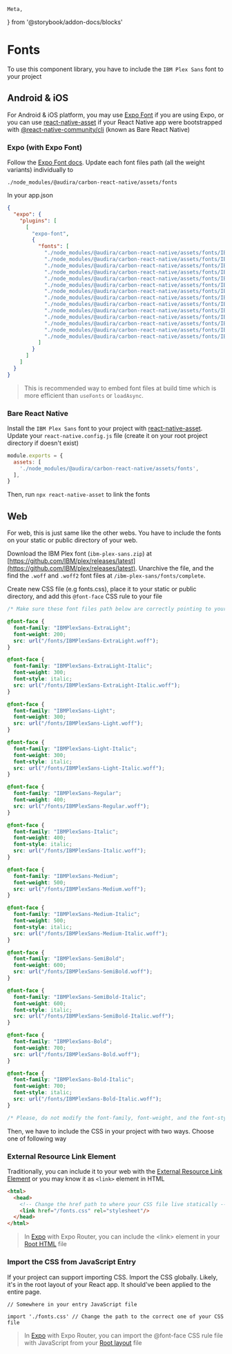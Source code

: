 	Meta,
} from '@storybook/addon-docs/blocks'

<Meta
	title="Guides/Installation/Fonts"
/>

# Fonts

To use this component library, you have to include the `IBM Plex Sans` font to your project

## Android & iOS

For Android & iOS platform, you may use [Expo Font](https://docs.expo.dev/versions/latest/sdk/font) if you are using Expo, or you can use [react-native-asset](https://www.npmjs.com/package/react-native-asset) if your React Native app were bootstrapped with [@react-native-community/cli](https://github.com/react-native-community/cli) (known as Bare React Native)

### Expo (with Expo Font)
Follow the [Expo Font docs](https://docs.expo.dev/versions/latest/sdk/font). Update each font files path (all the weight variants) individually to

`./node_modules/@audira/carbon-react-native/assets/fonts`

In your app.json

```json
{
  "expo": {
    "plugins": [
      [
        "expo-font",
        {
          "fonts": [
            "./node_modules/@audira/carbon-react-native/assets/fonts/IBMPlexSans-Thin.ttf",
            "./node_modules/@audira/carbon-react-native/assets/fonts/IBMPlexSans-Thin-Italic.ttf",
            "./node_modules/@audira/carbon-react-native/assets/fonts/IBMPlexSans-ExtraLight.ttf",
            "./node_modules/@audira/carbon-react-native/assets/fonts/IBMPlexSans-ExtraLight-Italic.ttf",
            "./node_modules/@audira/carbon-react-native/assets/fonts/IBMPlexSans-Light.ttf",
            "./node_modules/@audira/carbon-react-native/assets/fonts/IBMPlexSans-Light-Italic.ttf",
            "./node_modules/@audira/carbon-react-native/assets/fonts/IBMPlexSans-Regular.ttf",
            "./node_modules/@audira/carbon-react-native/assets/fonts/IBMPlexSans-Italic.ttf",
            "./node_modules/@audira/carbon-react-native/assets/fonts/IBMPlexSans-Medium.ttf",
            "./node_modules/@audira/carbon-react-native/assets/fonts/IBMPlexSans-Medium-Italic.ttf",
            "./node_modules/@audira/carbon-react-native/assets/fonts/IBMPlexSans-SemiBold.ttf",
            "./node_modules/@audira/carbon-react-native/assets/fonts/IBMPlexSans-SemiBold-Italic.ttf",
            "./node_modules/@audira/carbon-react-native/assets/fonts/IBMPlexSans-Bold.ttf",
            "./node_modules/@audira/carbon-react-native/assets/fonts/IBMPlexSans-Bold-Italic.ttf",
          ]
        }
      ]
    ]
  }
}
```

> This is recommended way to embed font files at build time which is more efficient than `useFonts` or `loadAsync`.

### Bare React Native
Install the `IBM Plex Sans` font to your project with [react-native-asset](https://www.npmjs.com/package/react-native-asset). Update your `react-native.config.js` file (create it on your root project directory if doesn't exist)
```js
module.exports = {
  assets: [
    './node_modules/@audira/carbon-react-native/assets/fonts',
  ],
}
```
Then, run `npx react-native-asset` to link the fonts

## Web

For web, this is just same like the other webs. You have to include the fonts on your static or public directory of your web.

Download the IBM Plex font (`ibm-plex-sans.zip`) at [https://github.com/IBM/plex/releases/latest](https://github.com/IBM/plex/releases/latest). Unarchive the file, and the find the `.woff` and `.woff2` font files at `/ibm-plex-sans/fonts/complete`.

Create new CSS file (e.g fonts.css), place it to your static or public directory, and add this `@font-face` CSS rule to your file
```css
/* Make sure these font files path below are correctly pointing to your font files that live in your static or public directory of your web */

@font-face {
  font-family: "IBMPlexSans-ExtraLight";
  font-weight: 200;
  src: url("/fonts/IBMPlexSans-ExtraLight.woff");
}

@font-face {
  font-family: "IBMPlexSans-ExtraLight-Italic";
  font-weight: 300;
  font-style: italic;
  src: url("/fonts/IBMPlexSans-ExtraLight-Italic.woff");
}

@font-face {
  font-family: "IBMPlexSans-Light";
  font-weight: 300;
  src: url("/fonts/IBMPlexSans-Light.woff");
}

@font-face {
  font-family: "IBMPlexSans-Light-Italic";
  font-weight: 300;
  font-style: italic;
  src: url("/fonts/IBMPlexSans-Light-Italic.woff");
}

@font-face {
  font-family: "IBMPlexSans-Regular";
  font-weight: 400;
  src: url("/fonts/IBMPlexSans-Regular.woff");
}

@font-face {
  font-family: "IBMPlexSans-Italic";
  font-weight: 400;
  font-style: italic;
  src: url("/fonts/IBMPlexSans-Italic.woff");
}

@font-face {
  font-family: "IBMPlexSans-Medium";
  font-weight: 500;
  src: url("/fonts/IBMPlexSans-Medium.woff");
}

@font-face {
  font-family: "IBMPlexSans-Medium-Italic";
  font-weight: 500;
  font-style: italic;
  src: url("/fonts/IBMPlexSans-Medium-Italic.woff");
}

@font-face {
  font-family: "IBMPlexSans-SemiBold";
  font-weight: 600;
  src: url("/fonts/IBMPlexSans-SemiBold.woff");
}

@font-face {
  font-family: "IBMPlexSans-SemiBold-Italic";
  font-weight: 600;
  font-style: italic;
  src: url("/fonts/IBMPlexSans-SemiBold-Italic.woff");
}

@font-face {
  font-family: "IBMPlexSans-Bold";
  font-weight: 700;
  src: url("/fonts/IBMPlexSans-Bold.woff");
}

@font-face {
  font-family: "IBMPlexSans-Bold-Italic";
  font-weight: 700;
  font-style: italic;
  src: url("/fonts/IBMPlexSans-Bold-Italic.woff");
}

/* Please, do not modify the font-family, font-weight, and the font-style because it's have to be the same to the `<Text>` component style internally */
```

Then, we have to include the CSS in your project with two ways. Choose one of following way

### External Resource Link Element
Traditionally, you can include it to your web with the [External Resource Link Element](https://developer.mozilla.org/en-US/docs/Web/HTML/Reference/Elements/link) or you may know it as `<link>` element in HTML

```html
<html>
  <head>
    <!-- Change the href path to where your CSS file live statically -->
    <link href="/fonts.css" rel="stylesheet"/>
  </head>
</html>
```
> In [Expo](https://docs.expo.dev/workflow/web) with Expo Router, you can include the &lt;link&gt; element in your [Root HTML](https://docs.expo.dev/workflow/web/#root-html) file

### Import the CSS from JavaScript Entry
If your project can support importing CSS. Import the CSS globally. Likely, it's in the root layout of your React app. It should've been applied to the entire page.

```tsx
// Somewhere in your entry JavaScript file

import './fonts.css' // Change the path to the correct one of your CSS file
```
> In [Expo](https://docs.expo.dev/workflow/web) with Expo Router, you can import the @font-face CSS rule file with JavaScript from your [Root layout](https://docs.expo.dev/router/basics/layout/#root-layout) file
